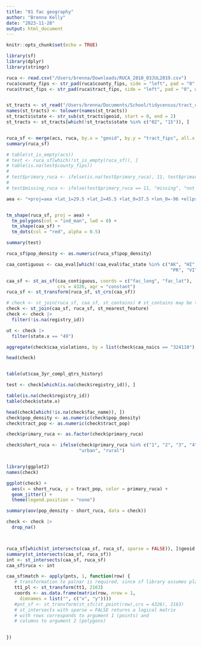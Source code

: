 ```yaml
---
title: "01 fac geography"
author: "Brenna Kelly"
date: "2023-11-28"
output: html_document
---
```


```r
knitr::opts_chunk$set(echo = TRUE)
```

```r

library(sf)
library(dplyr)
library(stringr)

```



```r

ruca <- read.csv("/Users/brenna/Downloads/RUCA_2010_03JUL2019.csv")
ruca$county_fips <- str_pad(ruca$county_fips, side = "left", pad = "0", width = 5)
ruca$tract_fips <- str_pad(ruca$tract_fips, side = "left", pad = "0", width = 11)


st_tracts <- st_read("/Users/brenna/Documents/School/tidycensus/tract_census.shp")
names(st_tracts) <- tolower(names(st_tracts))
st_tracts$state <- str_sub(st_tracts$geoid, start = 0, end = 2)
st_tracts <- st_tracts[which(!st_tracts$state %in% c("02", "15")), ]


ruca_sf <- merge(acs, ruca, by.x = "geoid", by.y = "tract_fips", all.x = TRUE)
summary(ruca_sf)

# table(st_is_empty(acs))
# test <- ruca_sf[which(!st_is_empty(ruca_sf)), ]
# table(is.na(test$county_fips))
# 
# test$primary_ruca <- ifelse(is.na(test$primary_ruca), 11, test$primary_ruca)
# 
# test$missing_ruca <- ifelse(test$primary_ruca == 11, "missing", "not missing")

aea <- "+proj=aea +lat_1=29.5 +lat_2=45.5 +lat_0=37.5 +lon_0=-96 +ellps=GRS80 +datum=NAD83"


tm_shape(ruca_sf, proj = aea) +
  tm_polygons(col = "ind_man", lwd = 0) +
  tm_shape(caa_sf) +
  tm_dots(col = "red", alpha = 0.5)

summary(test)

ruca_sf$pop_density <- as.numeric(ruca_sf$pop_density)

```


```r

caa_contiguous <- caa_eval[which(!caa_eval$fac_state %in% c("AK", "HI",
                                                             "PR", "VI")), ]

caa_sf <- st_as_sf(caa_contiguous, coords = c("fac_long", "fac_lat"),
                   crs = 4326, agr = "constant")
ruca_sf <- st_transform(ruca_sf, st_crs(caa_sf))

# check <- st_join(ruca_sf, caa_sf, st_contains) # st_contains may be too restrictive |>
check <- st_join(caa_sf, ruca_sf, st_nearest_feature)
check <- check |>
  filter(!is.na(registry_id))

ut <- check |>
  filter(state.x == "49")

aggregate(check$caa_violations, by = list(check$caa_naics == "324110"), FUN = sum)

head(check)


table(ut$caa_3yr_compl_qtrs_history)

test <- check[which(is.na(check$registry_id)), ]

table(is.na(check$registry_id))
table(check$state.x)

head(check[which(!is.na(check$fac_name)), ])
check$pop_density <- as.numeric(check$pop_density)
check$tract_pop <- as.numeric(check$tract_pop)

check$primary_ruca <- as.factor(check$primary_ruca)

check$short_ruca <- ifelse(check$primary_ruca %in% c("1", "2", "3", "4", "5", "6", "7"),
                           "urban", "rural")


library(ggplot2)
names(check)

ggplot(check) +
  aes(x = short_ruca, y = tract_pop, color = primary_ruca) +
  geom_jitter() +
  theme(legend.position = "none")

summary(aov(pop_density ~ short_ruca, data = check))

check <- check |>
  drop_na()



ruca_sf[which(st_intersects(caa_sf, ruca_sf, sparse = FALSE)), ]$geoid
summary(st_intersects(caa_sf, ruca_sf))
int <- st_intersects(caa_sf, ruca_sf)
caa_sf$ruca <- int

caa_sf$match <- apply(pnts, 1, function(row) {  
   # transformation to palnar is required, since sf library assumes planar projection 
   tt1_pl <- st_transform(tt1, 2163)   
   coords <- as.data.frame(matrix(row, nrow = 1, 
     dimnames = list("", c("x", "y"))))   
   #pnt_sf <- st_transform(st_sfc(st_point(row),crs = 4326), 2163)
   # st_intersects with sparse = FALSE returns a logical matrix
   # with rows corresponds to argument 1 (points) and 
   # columns to argument 2 (polygons)

    
})



```






